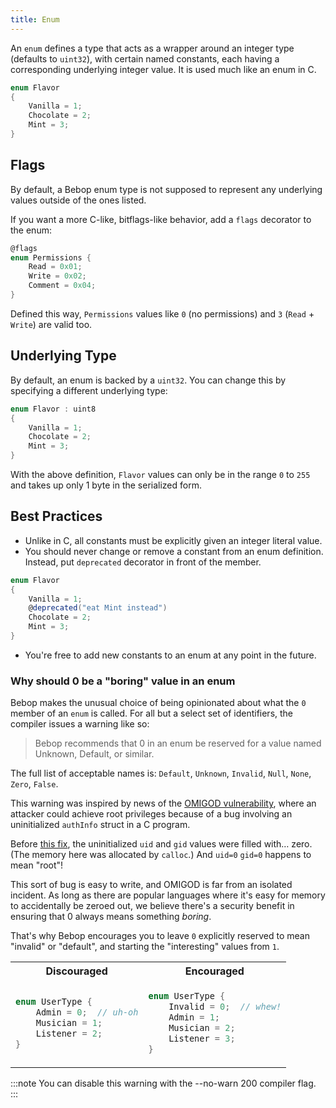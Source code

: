 ```yaml
---
title: Enum
---
```


An `enum` defines a type that acts as a wrapper around an integer type (defaults to `uint32`), with certain named constants, each having a corresponding underlying integer value. It is used much like an enum in C.

```csharp
enum Flavor
{ 
    Vanilla = 1; 
    Chocolate = 2; 
    Mint = 3; 
}
```

## Flags

By default, a Bebop enum type is not supposed to represent any underlying values outside of the ones listed.

If you want a more C-like, bitflags-like behavior, add a `flags` decorator to the enum:

```csharp ins="@flags"
@flags
enum Permissions {
    Read = 0x01;
    Write = 0x02;
    Comment = 0x04;
}
```
Defined this way, `Permissions` values like `0` (no permissions) and `3` (`Read` + `Write`) are valid too.

## Underlying Type

By default, an enum is backed by a `uint32`. You can change this by specifying a different underlying type:

```csharp ins="uint8"
enum Flavor : uint8
{ 
    Vanilla = 1; 
    Chocolate = 2; 
    Mint = 3; 
}
```

With the above definition, `Flavor` values can only be in the range `0` to `255` and takes up only 1 byte in the serialized form.

## Best Practices
- Unlike in C, all constants must be explicitly given an integer literal value.
- You should never change or remove a constant from an enum definition. Instead, put `deprecated` decorator in front of the member.
```csharp ins="@deprecated("eat Mint instead")"
enum Flavor
{ 
    Vanilla = 1;
    @deprecated("eat Mint instead")
    Chocolate = 2; 
    Mint = 3; 
}
```
- You're free to add new constants to an enum at any point in the future.

 ### Why should 0 be a "boring" value in an enum
  Bebop makes the unusual choice of being opinionated about what the `0` member of an `enum` is called. For all but a select set of identifiers, the compiler issues a warning like so:
  > Bebop recommends that 0 in an enum be reserved for a value named Unknown, Default, or similar.

  The full list of acceptable names is: `Default`, `Unknown`, `Invalid`, `Null`, `None`, `Zero`, `False`.

  This warning was inspired by news of the [OMIGOD vulnerability](https://www.wiz.io/blog/omigod-critical-vulnerabilities-in-omi-azure), where an attacker could achieve root privileges because of a bug involving an uninitialized `authInfo` struct in a C program.

  Before [this fix](https://github.com/microsoft/omi/commit/4ce2cf1cb0aa656b8eb934c5acc3f4d6a6796bfa#diff-82eb9e2af56b992b6489a56d3c847b7646c7864baa4bea27d3e05122b6d9cc88R1466), the uninitialized `uid` and `gid` values were filled with… zero. (The memory here was allocated by `calloc`.) And `uid=0` `gid=0`  happens to mean "root"!

  This sort of bug is easy to write, and OMIGOD is far from an isolated incident. As long as there are popular languages where it's easy for memory to accidentally be zeroed out, we believe there's a security benefit in ensuring that 0 always means something _boring_.

  That's why Bebop encourages you to leave `0` explicitly reserved to mean "invalid" or "default", and starting the "interesting" values from `1`.

  <table>
<tr><th>Discouraged</th><th>Encouraged</th></tr>
<tr><td>

```c
enum UserType {
    Admin = 0;  // uh-oh
    Musician = 1;
    Listener = 2;
}
```
</td>
<td>

```c
enum UserType {
    Invalid = 0;  // whew!
    Admin = 1;
    Musician = 2;
    Listener = 3;
}
```
</td></tr></table>

  :::note
  You can disable this warning with the --no-warn 200 compiler flag.
  :::
